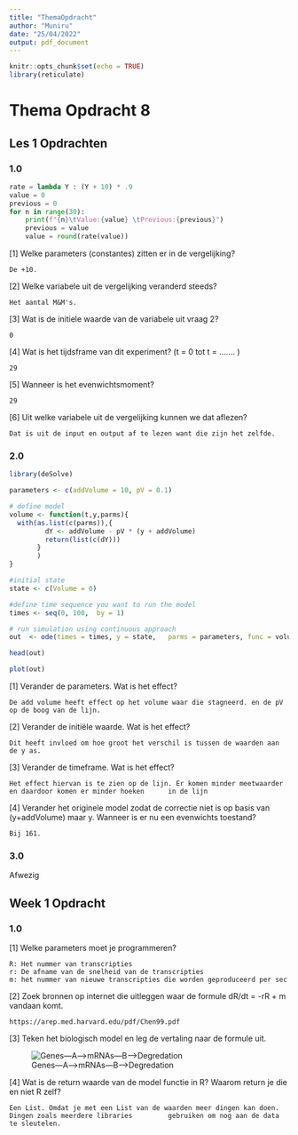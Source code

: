 ```yaml
---
title: "ThemaOpdracht"
author: "Muniru"
date: "25/04/2022"
output: pdf_document
---
```


```r
knitr::opts_chunk$set(echo = TRUE)
library(reticulate)
```
# Thema Opdracht 8

## Les 1 Opdrachten

### 1.0

```python
rate = lambda Y : (Y + 10) * .9
value = 0
previous = 0
for n in range(30):
    print(f"{n}\tValue:{value} \tPrevious:{previous}")
    previous = value
    value = round(rate(value))
```

[1] Welke parameters (constantes) zitten er in de vergelijking?

    De +10.
[2] Welke variabele uit de vergelijking veranderd steeds?

    Het aantal M&M's.
[3] Wat is de initiele waarde van de variabele uit vraag 2?

    0
[4] Wat is het tijdsframe van dit experiment? (t = 0 tot t = ……. )

    29
[5] Wanneer is het evenwichtsmoment?

    29
[6] Uit welke variabele uit de vergelijking kunnen we dat aflezen?
    
    Dat is uit de input en output af te lezen want die zijn het zelfde.
    
### 2.0 

```r
library(deSolve)

parameters <- c(addVolume = 10, pV = 0.1) 

# define model 
volume <- function(t,y,parms){
  with(as.list(c(parms)),{
         dY <- addVolume - pV * (y + addVolume)
         return(list(c(dY)))
       }
       )
}

#initial state
state <- c(Volume = 0)

#define time sequence you want to run the model
times <- seq(0, 100,  by = 1)

# run simulation using continuous approach
out  <- ode(times = times, y = state,   parms = parameters, func = volume, method = "euler")

head(out)

plot(out)

```

[1] Verander de parameters. Wat is het effect?

    De add volume heeft effect op het volume waar die stagneerd. en de pV op de boog van de lijn.
[2] Verander de initiële waarde. Wat is het effect?

    Dit heeft invloed om hoe groot het verschil is tussen de waarden aan de y as.
[3] Verander de timeframe. Wat is het effect?

    Het effect hiervan is te zien op de lijn. Er komen minder meetwaarder en daardoor komen er minder hoeken      in de lijn
[4] Verander het originele model zodat de correctie niet is op basis van (y+addVolume) maar y. Wanneer is er      nu een evenwichts toestand?

    Bij 161.

### 3.0

Afwezig 

## Week 1 Opdracht

### 1.0

[1] Welke parameters moet je programmeren?

    R: Het nummer van transcripties
    r: De afname van de snelheid van de transcripties
    m: het nummer van nieuwe transcripties die worden geproduceerd per sec    
[2] Zoek bronnen op internet die uitleggen waar de formule dR/dt = -rR + m vandaan komt.

    https://arep.med.harvard.edu/pdf/Chen99.pdf
[3] Teken het biologisch model en leg de vertaling naar de formule uit.

![Genes---A--->mRNAs---B--->Degredation](images/Genes_Drawing.jpg)

    
[4] Wat is de return waarde van de model functie in R? Waarom return je die en niet R zelf?

    Een List. Omdat je met een List van de waarden meer dingen kan doen. Dingen zoals meerdere libraries         gebruiken om nog aan de data te sleutelen.